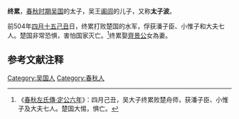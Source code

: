 {{模板:Infobox 先秦人物
|名称= 终累
|姓=[[姬姓|姬]]
|氏=
|名=终累
|字=
|别名=
|别字=
|谥号=
|时代=春秋
|国家=[[吴国|吴]] 
|身份=吴国太子
|出生=
|逝世=
|父=阖闾
|親屬=二弟 [[夫差|夫差]]
}}
'''终累'''，[[春秋时期|春秋时期]][[吴国|吴国]]的太子，吴王[[阖闾|阖闾]]的儿子，又称'''太子波'''。

前504年[[四月十五|四月十五]][[己丑|己丑]]日，终累打败楚国的水军，俘获潘子臣、小惟子和大夫七人。楚国非常恐惧，害怕国家灭亡。<ref>《[[s:春秋左氏傳/定公|春秋左氏傳·定公六年]]》：四月己丑，吴大子终累败楚舟师，获潘子臣、小惟子及大夫七人。楚国大惕，惧亡。</ref>终累娶[[齊景公|齊景公]]女為妻。

==参考文献注释==
{{Reflist}}
[[Category:吴国人|Category:吴国人]]
[[Category:春秋人|Category:春秋人]]
{{春秋人物小作品}}